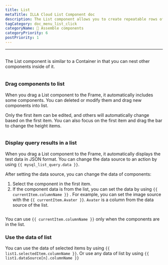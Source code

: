 ```yaml
---
title: List
metaTitle: ILLA Cloud List Component doc
description: The List component allows you to create repeatable rows of data whose look and feel are defined by you.
tagCategory: doc_menu_list_click
categoryName: 🧬 Assemble components
categoryPriority: 6
postPriority: 1
---
```

---

## <Heading hidden>List</Heading>

The List component is similar to a Container in that you can nest other components inside of it.

<img
  src='https://cdn.illacloud.com/official-website/img/docs/assemble/list.png'
  alt=""
/>

### Drag components to list

When you drag a List component to the Frame, it automatically includes some components. You can deleted or modify them and drag new components into list. 

Only the first item can be edited, and others will automatically change based on the first item. You can also focus on the first item and drag the bar to change the height items.

<img
  src='https://cdn.illacloud.com/official-website/img/docs/assemble/list1.png'
  alt=""
/>

### Display query results in a list

When you drag a List component to the Frame, it automatically displays the test data in JSON format. You can change the data source to an action by using `{{ mysql_list_query.data }}`. 

After setting the data source, you can change the data of components:

1. Select the component in the first item. 
2. If the component data is from the list, you can set the data by using `{{ currentItem.columnName }}` . For example, you can set the image source with the `{{ currentItem.Avater }}`. `Avater` is a column from the data source of the list.

<img
  src='https://cdn.illacloud.com/official-website/img/docs/assemble/list2.png'
  alt=""
/>

You can use  `{{ currentItem.columnName }}` only when the components are in the list. 

### Use the data of list

You can use the data of selected items by using `{{ list1.selectedItem.columnName }}`. Or use any data of list by using `{{ list1.dataSource[n].columnName }}`

<img
  src='https://cdn.illacloud.com/official-website/img/docs/assemble/list3.png'
  alt=""
/>
